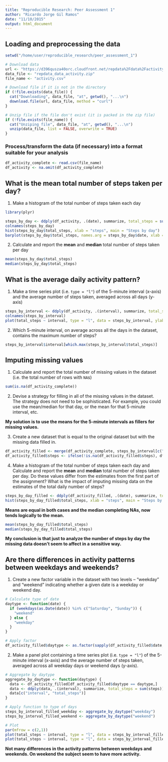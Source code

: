 ```yaml
---
title: "Reproducible Research: Peer Assessment 1"
author: "Ricardo Jorge Gil Ramos"
date: "11/10/2015"
output: html_document
---
```


## Loading and preprocessing the data ##

```r
setwd("/home/user/reproducible_research/peer_assessment_1")

# Download data
url <- "https://d396qusza40orc.cloudfront.net/repdata%2Fdata%2Factivity.zip"
data_file <- "repdata_data_activity.zip"
file_name <- "activity.csv"

# Download file if it is not in the directory 
if (!file.exists(data_file)) {
  cat("Downloading", data_file, "at", getwd(), "...\n")
  download.file(url, data_file, method = "curl")
}

# Unzip file if the file don't exist (it is packed in the zip file)
if (!file.exists(file_name)) {
  cat("Unziping file", data_file, "at", getwd(), "...\n")
  unzip(data_file, list = FALSE, overwrite = TRUE)
}
```

### Process/transform the data (if necessary) into a format suitable for your analysis ###

```r
df_activity_complete <- read.csv(file_name)
df_activity <- na.omit(df_activity_complete)
```

## What is the mean total number of steps taken per day?

1. Make a histogram of the total number of steps taken each day

```r
library(plyr)

steps_by_day <- ddply(df_activity, .(date), summarize, total_steps = sum(steps))
colnames(steps_by_day)
hist(steps_by_day$total_steps, xlab = "steps", main = "Steps by day")
barplot(steps_by_day$total_steps, names.arg = steps_by_day$date, xlab = "date", ylab = "steps")
```


2. Calculate and report the **mean** and **median** total number of
   steps taken per day
```r
mean(steps_by_day$total_steps)
median(steps_by_day$total_steps)
```

## What is the average daily activity pattern?

1. Make a time series plot (i.e. `type = "l"`) of the 5-minute
   interval (x-axis) and the average number of steps taken, averaged
   across all days (y-axis)

```r
steps_by_interval <- ddply(df_activity, .(interval), summarize, total_steps = sum(steps), average_steps = mean(steps))
colnames(steps_by_interval)
plot(total_steps ~ interval, type = "l", data = steps_by_interval, ylab = "steps", main = "Steps by interval", col = "red")
```

2. Which 5-minute interval, on average across all the days in the
   dataset, contains the maximum number of steps?

```r
steps_by_interval$interval[which.max(steps_by_interval$total_steps)]
```


## Imputing missing values

1. Calculate and report the total number of missing values in the
   dataset (i.e. the total number of rows with `NA`s)

```r
sum(is.na(df_activity_complete))
```

2. Devise a strategy for filling in all of the missing values in the
   dataset. The strategy does not need to be sophisticated. For
   example, you could use the mean/median for that day, or the mean
   for that 5-minute interval, etc.

**My solution is to use the means for the 5-minute intervals as fillers**
**for missing values.**

3. Create a new dataset that is equal to the original dataset but with
   the missing data filled in.

```r
df_activity_filled <- merge(df_activity_complete, steps_by_interval[c("interval", "average_steps")], by="interval")
df_activity_filled$steps <- ifelse(!is.na(df_activity_filled$steps), df_activity_filled$steps, df_activity_filled$average_steps)
```

4. Make a histogram of the total number of steps taken each day and
   Calculate and report the **mean** and **median** total number of
   steps taken per day. Do these values differ from the estimates from
   the first part of the assignment? What is the impact of imputing
   missing data on the estimates of the total daily number of steps?

```r
steps_by_day_filled <- ddply(df_activity_filled, .(date), summarize, total_steps = sum(steps))
hist(steps_by_day_filled$total_steps, xlab = "steps", main = "Steps by day")
```

**Means are equal in both cases and the median completing NAs, now tends logically to the mean.**

```r
mean(steps_by_day_filled$total_steps)
median(steps_by_day_filled$total_steps)
```

**My conclusion is that just to analyze the number of steps by day the**
**missing data doesn't seem to affect in a sensitive way.**

## Are there differences in activity patterns between weekdays and weekends?

1. Create a new factor variable in the dataset with two levels --
   "weekday" and "weekend" indicating whether a given date is a
   weekday or weekend day.

```r
# Calculate type of date
daytype <- function(date) {
  if (weekdays(as.Date(date)) %in% c("Saturday", "Sunday")) {
    "weekend"
  } else {
    "weekday"
  }
}

# Apply factor
df_activity_filled$daytype <- as.factor(sapply(df_activity_filled$date, daytype))
```

2. Make a panel plot containing a time series plot (i.e. `type = "l"`)
   of the 5-minute interval (x-axis) and the average number of steps
   taken, averaged across all weekday days or weekend days
   (y-axis).

```r
# Aggregate by daytype
aggregate_by_daytype <- function(daytype) {
  data <- df_activity_filled[df_activity_filled$daytype == daytype,]
  data <- ddply(data, .(interval), summarize, total_steps = sum(steps))
  data[c("interval", "total_steps")]
}

# Apply function to type of days
steps_by_interval_filled_weekday <- aggregate_by_daytype("weekday")
steps_by_interval_filled_weekend <- aggregate_by_daytype("weekend")

# Plot
par(mfrow = c(2,1))
plot(total_steps ~ interval, type = "l", data = steps_by_interval_filled_weekday, main = "Weekday", ylab = "steps", col = "red")
plot(total_steps ~ interval, type = "l", data = steps_by_interval_filled_weekend, main = "Weekend", ylab = "steps", col = "red")
```

**Not many differences in the activity patterns between weekdays and**
**weekends. On weekend the subject seem to have more activity.**